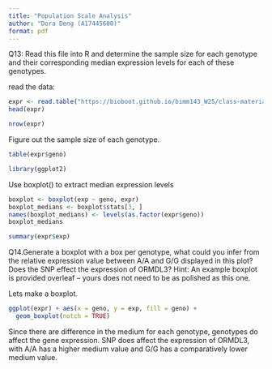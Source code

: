 ```yaml
---
title: "Population Scale Analysis"
author: "Dora Deng (A17445600)"
format: pdf
---
```

Q13: Read this file into R and determine the sample size for each genotype and their
corresponding median expression levels for each of these genotypes. 

read the data: 
```r
expr <- read.table("https://bioboot.github.io/bimm143_W25/class-material/rs8067378_ENSG00000172057.6.txt")
head(expr)
```

```r
nrow(expr)
```
Figure out the sample size of each genotype. 
```r
table(expr$geno)
```

```r
library(ggplot2)
```

Use boxplot() to extract median expression levels

```r
boxplot <- boxplot(exp ~ geno, expr) 
boxplot_medians <- boxplot$stats[3, ]  
names(boxplot_medians) <- levels(as.factor(expr$geno))
boxplot_medians
```

```r
summary(expr$exp)
```

Q14.Generate a boxplot with a box per genotype, what could you infer from the relative
expression value between A/A and G/G displayed in this plot? Does the SNP effect the
expression of ORMDL3? Hint: An example boxplot is provided overleaf – yours does not need to be as polished as this one.

Lets make a boxplot.

```r
ggplot(expr) + aes(x = geno, y = exp, fill = geno) + 
  geom_boxplot(notch = TRUE)
```

Since there are difference in the medium for each genotype, genotypes do affect the gene expression. SNP does affect the expression of ORMDL3, with A/A has a higher medium value and G/G has a comparatively lower medium value. 
